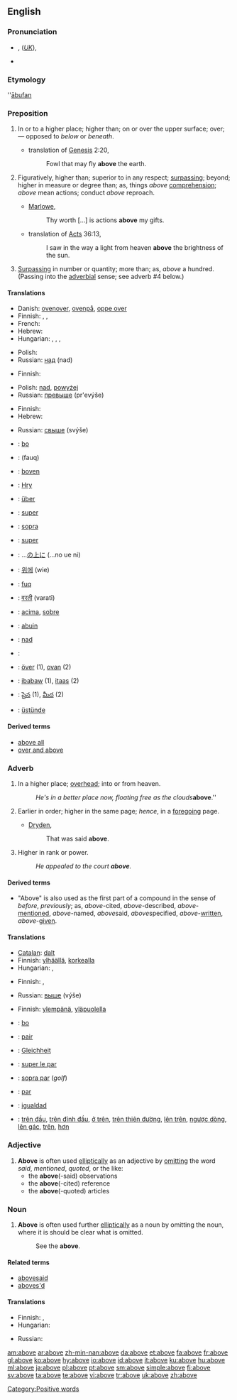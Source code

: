 {{wikipedia}}
==English==

{{rank|year|dear|high|297|above|received|read|together}}

===Pronunciation===
* {{IPAchar|/ə-bŭv/}}, (''[[Received Pronunciation|UK]]''){{IPA|/əˈbʌv/}}, {{SAMPA|/@"bVv/}}
*: {{IPAchar|[[Rhymes:English:-ʌv|Rhymes: -ʌv]]}}
* {{audio|en-us-above.ogg|Audio (US)}}

===Etymology===
{{OE.}} ''[[ābufan]]

===Preposition===
{{en-prep}}

# In or to a higher place; higher than; on or over the upper surface; over; — opposed to ''below'' or ''beneath''.
#* {{rfdate}} translation of [[w:Genesis|Genesis]] 2:20,
#*: Fowl that may fly '''above''' the earth.
# Figuratively, higher than; superior to in any respect; [[surpassing]]; beyond; higher in measure or degree than; as, things ''above'' [[comprehension]]; ''above'' mean actions; conduct ''above'' reproach.
#* {{rfdate}} [[w:Marlowe|Marlowe]],
#*: Thy worth […] is actions '''above''' my gifts.
#* {{rfdate}} translation of [[w:Acts|Acts]] 36:13,
#*: I saw in the way a light from heaven '''above''' the brightness of the sun.
# [[surpassing|Surpassing]] in number or quantity; more than; as, ''above'' a hundred. (Passing into the [[adverbial]] sense; see adverb #4 below.)

====Translations====
{{trans-top|in or to a higher place}}
* Danish: [[ovenover]], [[ovenpå]], [[oppe over]]
* Finnish: {{t-|fi|yllä}}, {{t-|fi|yläpuolella}}, {{t-|fi|päällä}}
* French: {{t|fr|au-dessus de}}
* Hebrew: {{t-|he|מעל|tr=me`ál|sc=Hebr}}
* Hungarian: {{t|hu|fölött}}, {{t|hu|felett}}, {{t|hu|fölé}}, {{t|hu|felé}}
{{trans-mid}}
* Polish: {{t+|pl|nad}}
* Russian: [[над]] (nad)
{{trans-bottom}}

{{trans-top|superior to, surpassing}}
* Finnish: {{t-|fi|yläpuolella}}
{{trans-mid}}
* Polish: [[nad]], [[powyżej]]
* Russian: [[превыше]] (pr'evýše)
{{trans-bottom}}

{{trans-top|more}}
* Finnish: {{t+|fi|yli}}
* Hebrew: {{t-|he|מעל|tr=me`ál|sc=Hebr}}
{{trans-mid}}
* Russian: [[свыше]] (svýše)
{{trans-bottom}}

{{checktrans-top}}
* {{ttbc|Afrikaans}}: [[bo]]
* {{ttbc|Arabic}}: {{ARchar|[[فوق]]}} (fauq)
* {{ttbc|Dutch}}: [[boven]]
* {{ttbc|Egyptian}}: [[Hry]]
* {{ttbc|German}}: [[über]]
* {{ttbc|Interlingua}}: [[super]]
* {{ttbc|Italian}}: [[sopra]]
* {{ttbc|Latin}}: [[super]]
{{trans-mid}}
* {{ttbc|Japanese}}: ...[[の]][[上に]] (...no ue ni)
* {{ttbc|Korean}}: [[위에]] (wie)
* {{ttbc|Maltese}}: [[fuq]]
* {{ttbc|Marathi}}: [[वरती]] (varatī)
* {{ttbc|Portuguese}}: [[acima]], [[sobre#Portuguese|sobre]]
* {{ttbc|Scots}}: [[abuin]]
* {{ttbc|Slovene}}: [[nad]]
* {{ttbc|Spanish}}: {{t+|es|sobre}}
* {{ttbc|Swedish}}: [[över]] (1), [[ovan]] (2)
* {{ttbc|Tagalog}}: [[ibabaw]] (1), [[itaas]] (2)
* {{ttbc|Telugu}}: [[పైన]] (1), [[మీద]] (2)
* {{ttbc|Turkish}}: [[üstünde]]
{{trans-bottom}}

====Derived terms====
* [[above all]]
* [[over and above]]

===Adverb===
{{en-adv|-}}

# In a higher place; [[overhead]]; into or from heaven.
#: ''He's in a better place now, floating free as the clouds '''''above'''.''
# Earlier in order; higher in the same page; ''hence'', in a [[foregoing]] page.
#* {{rfdate}} [[w:Dryden|Dryden]],
#*: That was said '''above'''.
# Higher in rank or power.
#: ''He appealed to the court '''above'''.''

====Derived terms====
* "Above" is also used as the first part of a compound in the sense of ''before'', ''previously''; as, ''above''-cited, ''above''-described, ''above''-[[mentioned]], ''above''-named, ''above''said, ''above''specified, ''above''-[[written]], ''above''-[[given]].

====Translations====
{{trans-top|in a higher place}}
* [[Catalan]]: [[dalt]]
* Finnish: [[ylhäällä]], [[korkealla]]
* Hungarian: {{t|hu|fent}}, {{t|hu|felül}}
{{trans-mid}}
{{trans-bottom}}

{{trans-top|earlier in order}}
* Finnish: {{t-|fi|yllä}}, {{t-|fi|edellä}}
{{trans-mid}}
* Russian: [[выше]] (výše)
{{trans-bottom}}

{{trans-top|higher in rank}}
* Finnish: [[ylempänä]], [[yläpuolella]]
{{trans-mid}}
{{trans-bottom}}

{{checktrans-top}}
* {{ttbc|Afrikaans}}: [[bo]]
* {{ttbc|French}}: [[pair]]
* {{ttbc|German}}: [[Gleichheit]] {{f}}
* {{ttbc|Interlingua}}: [[super le par]]
{{trans-mid}}
* {{ttbc|Italian}}: [[sopra par]] (''golf'')
* {{ttbc|Portuguese}}: [[par]]
* {{ttbc|Spanish}}: [[igualdad]]
* {{ttbc|Vietnamese}}: [[trên đầu]], [[trên đỉnh đầu]], [[ở trên]], [[trên thiên đường]], [[lên trên]], [[ngược dòng]], [[lên gác]], [[trên]], [[hơn]]
{{trans-bottom}}

===Adjective===
{{en-adj|-}}

# '''Above''' is often used [[elliptical]]ly as an adjective by [[omit]]ting the word ''said'', ''mentioned'', ''quoted'', or the like:
#* the '''above'''(-said) observations
#* the '''above'''(-cited) reference
#* the '''above'''(-quoted) articles

===Noun===
{{en-noun|-}}

# '''Above''' is often used further [[elliptical]]ly as a noun by omitting the noun, where it is should be clear what is omitted.
#: See the '''above'''.

====Related terms====
* [[abovesaid]]
* [[aboves'd]]

====Translations====
{{trans-top|above-mentioned}}
* Finnish: {{t|fi|yllä mainittu}}, {{t|fi|edellä mainittu}}
* Hungarian: {{t|hu|fentemlített}}
{{trans-mid}}
* Russian: {{t|ru|вышеупомянутый|tr=vyšeupom'ánutyj|sc=Cyrl}}
{{trans-bottom}}

[[Category:Positive words]]

[[am:above]]
[[ar:above]]
[[zh-min-nan:above]]
[[da:above]]
[[et:above]]
[[fa:above]]
[[fr:above]]
[[gl:above]]
[[ko:above]]
[[hy:above]]
[[io:above]]
[[id:above]]
[[it:above]]
[[ku:above]]
[[hu:above]]
[[ml:above]]
[[ja:above]]
[[pl:above]]
[[pt:above]]
[[sm:above]]
[[simple:above]]
[[fi:above]]
[[sv:above]]
[[ta:above]]
[[te:above]]
[[vi:above]]
[[tr:above]]
[[uk:above]]
[[zh:above]]